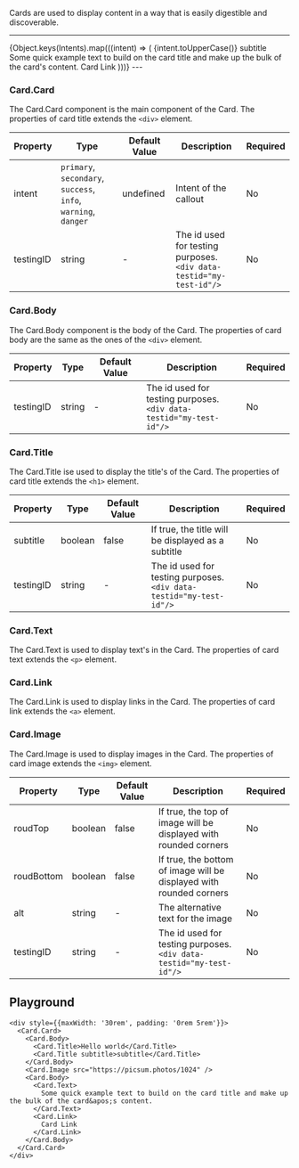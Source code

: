 
Cards are used to display content in a way that is easily digestible and discoverable.

---
<BrowserOnly>
  <LensProvider>
    <Layout.Content layout="horizontal" style={{padding: "1rem", flexWrap: 'wrap', alignItems: 'center', justifyContent: 'center'}}>
      {Object.keys(Intents).map(((intent) => (
        <Card.Card style={{marginRight: '1rem', marginBottom: '1rem', maxWidth: '250px'}} intent={intent}>
          <Card.Body>
            <Card.Title>{intent.toUpperCase()}</Card.Title>
            <Card.Title subtitle>subtitle</Card.Title>
          </Card.Body>
          <Card.Image src={`https://picsum.photos/480?${intent}`} />
          <Card.Body>
            <Card.Text>
              Some quick example text to build on the card title and make up the bulk of the card&apos;s content.
            </Card.Text>
            <Card.Link>
              Card Link
            </Card.Link>
          </Card.Body>
        </Card.Card>
      )))}
    </Layout.Content>
  </LensProvider>
</BrowserOnly>
---


### Card.Card
The Card.Card component is the main component of the Card.
The properties of card title extends the `<div>` element.

| Property | Type | Default Value | Description | Required |
|---|---|---|---|---|
|intent|`primary`, `secondary`, `success`, <br/>`info`, `warning`, `danger`|undefined|Intent of the callout|No|
|testingID| string | - | The id used for testing purposes.<br/>`<div data-testid="my-test-id"/>` |No|

### Card.Body
The Card.Body component is the body of the Card.
The properties of card body are the same as the ones of the `<div>` element.

| Property | Type | Default Value | Description | Required |
|---|---|---|---|---|
|testingID| string | - | The id used for testing purposes.<br/>`<div data-testid="my-test-id"/>` |No|

### Card.Title
The Card.Title ise used to display the title's of the Card.
The properties of card title extends the `<h1>` element.

| Property | Type | Default Value | Description | Required |
|---|---|---|---|---|
|subtitle|boolean|false|If true, the title will be displayed as a subtitle|No|
|testingID| string | - | The id used for testing purposes.<br/>`<div data-testid="my-test-id"/>` |No|

### Card.Text
The Card.Text is used to display text's in the Card.
The properties of card text extends the `<p>` element.

### Card.Link
The Card.Link is used to display links in the Card.
The properties of card link extends the `<a>` element.

### Card.Image
The Card.Image is used to display images in the Card.
The properties of card image extends the `<img>` element.

| Property | Type | Default Value | Description | Required |
|---|---|---|---|---|
|roudTop|boolean|false|If true, the top of image will be displayed with rounded corners|No|
|roudBottom|boolean|false|If true, the bottom of image will be displayed with rounded corners|No|
|alt|string| - | The alternative text for the image|No|
|testingID| string | - | The id used for testing purposes.<br/>`<div data-testid="my-test-id"/>` |No|


## Playground

```tsx live
<div style={{maxWidth: '30rem', padding: '0rem 5rem'}}>
  <Card.Card>
    <Card.Body>
      <Card.Title>Hello world</Card.Title>
      <Card.Title subtitle>subtitle</Card.Title>
    </Card.Body>
    <Card.Image src="https://picsum.photos/1024" />
    <Card.Body>
      <Card.Text>
        Some quick example text to build on the card title and make up the bulk of the card&apos;s content.
      </Card.Text>
      <Card.Link>
        Card Link
      </Card.Link>
    </Card.Body>
  </Card.Card>
</div>
```